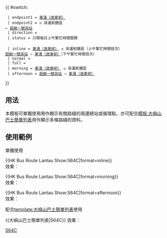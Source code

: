 {{ #switch: {{{format|}}}
  | endpoint1 = [[逸東邨公共交通總站|東涌（逸東邨）]]
  | endpoint2 = ↺ 貨運航膳區<br>← [[超級一號貨站]]
  | direction = 
  | status = 只限每日上午繁忙時間服務<br>{{HK Bus Status|A}}
  | inline = [[逸東邨公共交通總站|東涌（逸東邨）]] ↺ 貨運航膳區（上午繁忙時間班次）<br>[[超級一號貨站]] → [[逸東邨公共交通總站|東涌（逸東邨）]]（下午繁忙時間班次）
  | normal =
  | full =
  | morning = [[逸東邨公共交通總站|東涌（逸東邨）]] ↺ 貨運航膳區
  | afternoon = [[超級一號貨站]] → [[逸東邨公共交通總站|東涌（逸東邨）]]
}}<noinclude>
==用法==
本模板可單獨使用用作顯示有關路綫的兩邊總站或循環點，亦可配合[[模板:大嶼山巴士簡單列表]]用作顯示多條路綫的資料。

==使用範例==
;單獨使用
<nowiki>{{HK Bus Route Lantau Show:S64C|format=inline}}</nowiki><br>
效果：{{HK Bus Route Lantau Show:S64C|format=inline}}

<nowiki>{{HK Bus Route Lantau Show:S64C|format=morning}}</nowiki><br>
效果：{{HK Bus Route Lantau Show:S64C|format=morning}}

<nowiki>{{HK Bus Route Lantau Show:S64C|format=afternoon}}</nowiki><br>
效果：{{HK Bus Route Lantau Show:S64C|format=afternoon}}

;配合[[template:大嶼山巴士簡單列表]]使用
<nowiki>{{大嶼山巴士簡單列表|S64C}}</nowiki>
效果：{{大嶼山巴士簡單列表|S64C}}
[[Category:龍運巴士路線模板|S64C]]</noinclude>